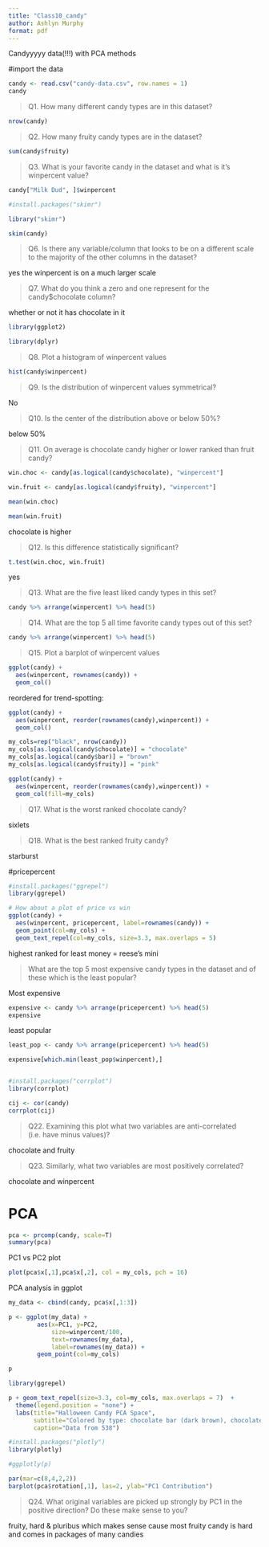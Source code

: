 ```yaml
---
title: "Class10_candy"
author: Ashlyn Murphy
format: pdf
---
```


Candyyyyy data(!!!) with PCA methods

#import the data

```r
candy <- read.csv("candy-data.csv", row.names = 1)
candy
```

> Q1. How many different candy types are in this dataset?

```r
nrow(candy)
```

> Q2. How many fruity candy types are in the dataset?

```r
sum(candy$fruity)
```

> Q3. What is your favorite candy in the dataset and what is it’s winpercent value?

```r
candy["Milk Dud", ]$winpercent
```


```r
#install.packages("skimr")
```

```r
library("skimr")
```

```r
skim(candy)
```

> Q6. Is there any variable/column that looks to be on a different scale to the majority of the other columns in the dataset?

yes the winpercent is on a much larger scale


> Q7. What do you think a zero and one represent for the candy$chocolate column?

whether or not it has chocolate in it

```r
library(ggplot2)
```

```r
library(dplyr)

```

>Q8. Plot a histogram of winpercent values

```r
hist(candy$winpercent)
```

> Q9. Is the distribution of winpercent values symmetrical?

No

> Q10. Is the center of the distribution above or below 50%?
 
below 50%

> Q11. On average is chocolate candy higher or lower ranked than fruit candy?

```r
win.choc <- candy[as.logical(candy$chocolate), "winpercent"]

win.fruit <- candy[as.logical(candy$fruity), "winpercent"]

mean(win.choc)

mean(win.fruit)

```

chocolate is higher

> Q12. Is this difference statistically significant?

```r
t.test(win.choc, win.fruit)

```

yes

> Q13. What are the five least liked candy types in this set?

```r
candy %>% arrange(winpercent) %>% head(5)

```

   
> Q14. What are the top 5 all time favorite candy types out of this set?


```r
candy %>% arrange(winpercent) %>% head(5)
```

> Q15. Plot a barplot of winpercent values

```r
ggplot(candy) + 
  aes(winpercent, rownames(candy)) +
  geom_col()
```
reordered for trend-spotting:

```r
ggplot(candy) + 
  aes(winpercent, reorder(rownames(candy),winpercent)) +
  geom_col()
```
```r
my_cols=rep("black", nrow(candy))
my_cols[as.logical(candy$chocolate)] = "chocolate"
my_cols[as.logical(candy$bar)] = "brown"
my_cols[as.logical(candy$fruity)] = "pink"
```

```r
ggplot(candy) + 
  aes(winpercent, reorder(rownames(candy),winpercent)) +
  geom_col(fill=my_cols) 
```

> Q17. What is the worst ranked chocolate candy?

sixlets

> Q18. What is the best ranked fruity candy?

starburst

#pricepercent

```r
#install.packages("ggrepel")
library(ggrepel)

# How about a plot of price vs win
ggplot(candy) +
  aes(winpercent, pricepercent, label=rownames(candy)) +
  geom_point(col=my_cols) + 
  geom_text_repel(col=my_cols, size=3.3, max.overlaps = 5)
```
highest ranked for least money = reese's mini

> What are the top 5 most expensive candy types in the dataset and of these which is the least popular?

Most expensive
```r
expensive <- candy %>% arrange(pricepercent) %>% head(5)
expensive
```

least popular

```r
least_pop <- candy %>% arrange(pricepercent) %>% head(5)

expensive[which.min(least_pop$winpercent),]



```

```r
#install.packages("corrplot")
library(corrplot)
```

```r
cij <- cor(candy)
corrplot(cij)
```
> Q22. Examining this plot what two variables are anti-correlated (i.e. have minus values)?

chocolate and fruity

> Q23. Similarly, what two variables are most positively correlated?

chocolate and winpercent

# PCA

```r
pca <- prcomp(candy, scale=T)
summary(pca)
```


PC1 vs PC2 plot

```r
plot(pca$x[,1],pca$x[,2], col = my_cols, pch = 16)
```

PCA analysis in ggplot

```r
my_data <- cbind(candy, pca$x[,1:3])
```

```r
p <- ggplot(my_data) + 
        aes(x=PC1, y=PC2, 
            size=winpercent/100,  
            text=rownames(my_data),
            label=rownames(my_data)) +
        geom_point(col=my_cols)

p
```

```r
library(ggrepel)

p + geom_text_repel(size=3.3, col=my_cols, max.overlaps = 7)  + 
  theme(legend.position = "none") +
  labs(title="Halloween Candy PCA Space",
       subtitle="Colored by type: chocolate bar (dark brown), chocolate other (light brown), fruity (red), other (black)",
       caption="Data from 538")
```


```r
#install.packages("plotly")
library(plotly)
```

```r
#ggplotly(p)
```

```r
par(mar=c(8,4,2,2))
barplot(pca$rotation[,1], las=2, ylab="PC1 Contribution")
```

> Q24. What original variables are picked up strongly by PC1 in the positive direction? Do these make sense to you?

fruity, hard & pluribus which makes sense cause most fruity candy is hard and comes in packages of many candies